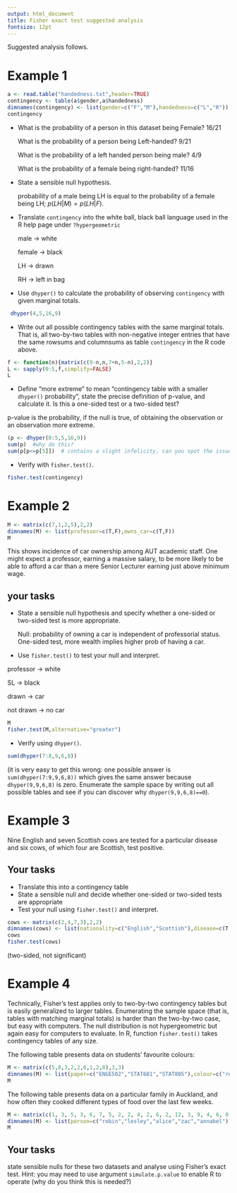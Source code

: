 ```yaml
---
output: html_document
title: Fisher exact test suggested analysis
fontsize: 12pt
---
```


Suggested analysis follows.

# Example 1

```r
a <- read.table("handedness.txt",header=TRUE)
contingency <- table(a$gender,a$handedness)
dimnames(contingency) <- list(gender=c("F","M"),handedness=c("L","R"))
contingency
```


* What is the probability of a person in this dataset being Female? 16/21

  What is the probability of a person being Left-handed?  9/21

  What is the probability of a left handed person being male?  4/9

  What is the probability of a female being right-handed? 11/16


* State a sensible null hypothesis.  

  probability of a male being LH is equal to the probability of a
  female being LH; $p(LH|M) = p(LH|F)$.

* Translate `contingency` into the white ball, black ball language
  used in the R help page under `?hypergeometric`
  
  male -> white 
  
  female -> black
  
  LH -> drawn 
  
  RH -> left in bag
  
  
* Use `dhyper()` to calculate the probability of observing
  `contingency` with given marginal totals.

```r
 dhyper(4,5,16,9)
 ```

* Write out all possible contingency tables with the same marginal
  totals.  That is, all two-by-two tables with non-negative integer
  entries that have the same rowsums and columnsums as table
  `contingency` in the R code above.
  
```r
f <- function(n){matrix(c(9-n,n,7+n,5-n),2,2)}
L <- sapply(0:5,f,simplify=FALSE)
L
```
  
* Define "more extreme" to mean "contingency table with a smaller
  `dhyper()` probability", state the precise definition of p-value,
  and calculate it.  Is this a one-sided test or a two-sided test?

p-value is the probability, if the null is true, of obtaining the
observation or an observation more extreme.

```r
(p <- dhyper(0:5,5,16,9))
sum(p)  #why do this?
sum(p[p<=p[5]])  # contains a slight infelicity, can you spot the issue?
```

* Verify with `fisher.test()`.

```r
fisher.test(contingency)
```


\newpage


# Example 2


```r
M <- matrix(c(7,1,2,5),2,2)
dimnames(M) <- list(professor=c(T,F),owns_car=c(T,F))
M
```

This shows incidence of car ownership among AUT academic staff.  One
might expect a professor, earning a massive salary, to be more likely
to be able to afford a car than a mere Senior Lecturer earning just
above minimum wage.

## your tasks

* State a sensible null hypothesis and specify whether a one-sided or
  two-sided test is more appropriate.

	Null: probability of owning a car is independent of professorial
    status.  One-sided test, more wealth implies higher prob of having
    a car.

* Use `fisher.test()` to test your null and interpret.


professor -> white

SL -> black

drawn -> car

not drawn -> no car

```r
M
fisher.test(M,alternative="greater")
```


* Verify using `dhyper()`.


```r
sum(dhyper(7:8,9,6,8))
```

(it is very easy to get this wrong:  one possible answer is `sum(dhyper(7:9,9,6,8))`
which gives the same answer because `dhyper(9,9,6,8)` is zero.  Enumerate the
sample space by writing out all possible tables and see if you can discover why 
`dhyper(9,9,6,8)==0`).


\newpage

# Example 3

Nine English and seven Scottish cows are tested for a particular
disease and six cows, of which four are Scottish, test positive.

## Your tasks

* Translate this into a contingency table
* State a sensible null and decide whether one-sided or two-sided tests are appropriate
* Test your null using `fisher.test()` and interpret.


```r
cows <- matrix(c(2,4,7,3),2,2)
dimnames(cows) <- list(nationality=c("English","Scottish"),disease=c(T,F))
cows
fisher.test(cows)
```

(two-sided, not significant)




# Example 4

Technically, Fisher's test applies only to two-by-two contingency
tables but is easily generalized to larger tables.  Enumerating the
sample space (that is, tables with matching marginal totals) is harder
than the two-by-two case, but easy with computers.  The null
distribution is not hypergeometric but again easy for computers to
evaluate.  In R, function `fisher.test()` takes contingency tables of
any size.  


The following table presents data on students' favourite
colours:


```r
M <- matrix(c(5,8,3,2,2,6,1,2,8),3,3)
dimnames(M) <- list(paper=c("ENGE502","STAT601","STAT805"),colour=c("red","blue","green"))
M
```

The following table presents data on a particular family in Auckland,
and how often they cooked different types of food over the last few
weeks.


```r
M <- matrix(c(1, 3, 5, 3, 6, 7, 5, 2, 2, 4, 2, 6, 2, 12, 3, 9, 4, 6, 0, 5),5,4)
dimnames(M) <- list(person=c("robin","lesley","alice","zac","annabel"),colour=c("pasta","soup","pizza","salad"))
M
```



## Your tasks

state sensible nulls for these two datasets and analyse using Fisher's
exact test.  Hint: you may need to use argument `simulate.p.value` to
enable R to operate (why do you think this is needed?)




